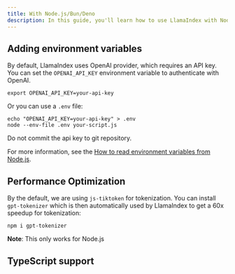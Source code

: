 ```yaml
---
title: With Node.js/Bun/Deno
description: In this guide, you'll learn how to use LlamaIndex with Node.js, Bun, and Deno.
---
```


## Adding environment variables

By default, LlamaIndex uses OpenAI provider, which requires an API key. You can set the `OPENAI_API_KEY` environment variable to authenticate with OpenAI.

```shell
export OPENAI_API_KEY=your-api-key
```

Or you can use a `.env` file:

```shell
echo "OPENAI_API_KEY=your-api-key" > .env
node --env-file .env your-script.js
```

<Callout type="warn">Do not commit the api key to git repository.</Callout>

For more information, see the [How to read environment variables from Node.js](https://nodejs.org/en/learn/command-line/how-to-read-environment-variables-from-nodejs).

## Performance Optimization

By the default, we are using `js-tiktoken` for tokenization. You can install `gpt-tokenizer` which is then automatically used by LlamaIndex to get a 60x speedup for tokenization:

```package-install
npm i gpt-tokenizer
```

**Note**: This only works for Node.js

## TypeScript support

<Card
	title="Getting Started with LlamaIndex.TS in TypeScript"
	href="/docs/llamaindex/getting_started/installation/typescript"
/>
